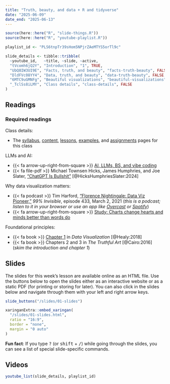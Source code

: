 ```yaml
---
title: "Truth, beauty, and data + R and tidyverse"
date: "2025-06-09"
date_end: "2025-06-13"
---
```


```r
source(here::here("R", "slide-things.R"))
source(here::here("R", "youtube-playlist.R"))

playlist_id <- "PLS6tnpTr39sHom5NPjrZAeMTYS5orTl9c"

slide_details <- tibble::tribble(
  ~youtube_id,   ~title, ~slide, ~active,
  "tVcomh6jQ2Y", "Introduction", "1", TRUE,
  "UbQ8IW3UI9E", "Facts, truth, and beauty", "facts-truth-beauty", FALSE,
  "DldFVc08YY4", "Data, truth, and beauty", "data-truth-beauty", FALSE,
  "6MTC9uGMNFg", "Beautiful visualizations", "beautiful-visualizations", FALSE,
  "_TclSs8iLMY", "Class details", "class-details", FALSE
)
```

## Readings

### Required readings

Class details:

- The [syllabus](/syllabus.qmd), [content](/content/index.qmd), [lessons](/lesson/index.qmd), [examples](/example/index.qmd), and [assignments](/assignment/index.qmd) pages for this class

LLMs and AI:

- {{< fa arrow-up-right-from-square >}} [AI, LLMs, BS, and vibe coding](/resource/ai-bs.qmd)
- {{< fa file-pdf >}} Michael Townsen Hicks, James Humphries, and Joe Slater, ["ChatGPT Is Bullshit"](https://doi.org/10.1007/s10676-024-09775-5) [@HicksHumphriesSlater:2024]

Why data visualization matters:

- {{< fa podcast >}} Tim Harford, ["Florence Nightingale: Data Viz Pioneer,"](https://99percentinvisible.org/episode/florence-nightingale-data-viz-pioneer/) *99% Invisible*, episode 433, March 2, 2021 (*this is a podcast; listen to it in your browser or use an app like [Overcast](https://overcast.fm/) or [Spotify](https://spotify.com/)*)
- {{< fa arrow-up-right-from-square >}} [Study: Charts change hearts and minds better than words do](https://www.washingtonpost.com/news/wonk/wp/2018/06/15/study-charts-change-hearts-and-minds-better-than-words-do/?utm_term=.4474599c0d5e)

Foundational principles:

- {{< fa book >}} [Chapter 1](http://socviz.co/lookatdata.html) in *Data Visualization* [@Healy:2018]
- {{< fa book >}} Chapters 2 and 3 in *The Truthful Art* [@Cairo:2016] (*skim the introduction and chapter 1*)


## Slides

The slides for this week's lesson are available online as an HTML file. Use the buttons below to open the slides either as an interactive website or as a static PDF (for printing or storing for later). You can also click in the slides below and navigate through them with your left and right arrow keys.

```r
slide_buttons("/slides/01-slides")

xaringanExtra::embed_xaringan(
  "/slides/01-slides.html",
  ratio = "16:9",
  border = "none",
  margin = "0 auto"
)
```

:::{.callout-tip}
**Fun fact**: If you type <kbd>?</kbd> (or <kbd>shift</kbd> + <kbd>/</kbd>) while going through the slides, you can see a list of special slide-specific commands.
:::


## Videos

```r
youtube_list(slide_details, playlist_id)
```

